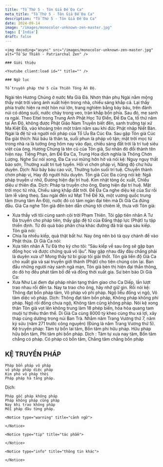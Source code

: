 ```yaml
---
title: "Tổ Thứ 5 - Tôn Giả Đề Đa Ca"
meta_title: "Tổ Thứ 5 - Tôn Giả Đề Đa Ca"
description: "Tổ Thứ 5 - Tôn Giả Đề Đa Ca"
date: 2024-09-14
image: "/images/monocolor-unknown-zen-master.jpg"
tags: ['India']
draft: false
---
```


<div className="grid xl:grid-cols-8 lg:grid-cols-8 md:grid-cols-2 sm:grid-cols-2 xs:grid-cols-1 gap-8 bg-body dark:bg-darkmode-body">

  <div className="lg:col-span-3 md:col-span-1">

    <img decoding="async" src="/images/monocolor-unknown-zen-master.jpg" alt="Tổ Sư Thiền - Patriarchal Zen" />

    ### Giới thiệu

    <Youtube client:load id="" title="" />



  </div>

  <div className="lg:col-span-5 md:col-span-1">

    ### Ngữ lục

    Tổ truyền pháp thứ 5 của Thiền Tông Ấn Độ.
Ngài tên Hương Chúng ở nước Ma Già Đà. Nhơn thân phụ Ngài nằm mộng thấy mặt trời vàng ánh xuất hiện trong nhà, chiếu sáng khắp cả. Lại thấy phía trước hiện ra một hòn núi lớn, trang nghiêm bằng bảy báu, trên đảnh núi có dòng suối, nước chảy trong veo, tràn khắp bốn phía. Sau đó, mẹ sanh ra ngài.
Theo Eitel trong Trung Anh Phật Học Từ Điển, Đề Đa Ca, tổ thứ năm tại Ấn Độ, không được Phật Giáo Nam Truyền biết đến, sanh trưởng tại xứ Ma Kiệt Đà, vào khoảng trên một trăm năm sau khi đức Phật nhập Niết Bàn. Ngài là đệ tử và người nối pháp của Tổ Ưu Ba Cúc Đa.
Sau gặp Tôn giả Cúc Đa giải thích: Núi báu là thân ta, suối phun là pháp vô tận; mặt trời mọc từ trong nhà ra là tướng ông hôm nay vào đạo, chiếu sáng đất trời là trí tuệ siêu việt của ông.
Hương Chúng là tên cũ của Tôn giả, Sư nhân đó đổi thành tên hiện nay. Tiếng Phạn, âm Đề Đa Ca, Trung Hoa dịch nghĩa là Thông Chơn Lượng.
Nghe Sư nói xong, Đa Ca vui mừng hớn hở và nói kệ:
Nguy nguy thất bảo sơn,
Thường xuất trí tuệ tuyền.
Hồi vi chơn pháp vị,
Năng độ chư hữu duyên.
Dịch:
Núi bảy báu cao vút,
Thường tuôn suối trí tuệ.
Chuyển thành chơn pháp vị,
Hay độ người hữu duyên.
Tôn giả Cúc Đa cũng nói kệ:
Ngã pháp truyền ư nhữ,
Đương hiện đại trí huệ.
Kim nhật tòng ốc xuất,
Chiếu diệu ư thiên địa.
Dịch:
Pháp ta truyền cho ông,
Đang hiện đại trí huệ.
Mặt trời mọc từ nhà,
Chiếu sáng khắp đất trời.
Đề Đa Ca nghe diệu kệ của Sư rồi làm lễ vâng theo.
Sau ngài đến xứ Mạt Thể Đề Xá, một vương quốc trung tâm (trung tâm Ấn Độ), nước đó có tám ngàn đại tiên mà Di Già Ca đứng đầu. Già Ca nghe Tôn giả đến bèn dẫn chúng tới chiêm lễ, thưa với Tôn giả:
- Xưa thầy với tôi cùng sanh cõi trời Phạm Thiên. Tôi gặp tiên nhân A Tư Đà truyền cho pháp tiên, thầy gặp đệ tử của Đấng thập lực (Phật) tu tập thiền định. Từ đó quả báo phân chia khác đường đã trải qua sáu kiếp.
  Tôn giả nói:
- Chia lìa nhiều kiếp, quả thật bất hư. Nay ông nên bỏ tà quy chánh để vào Phật thừa.
  Di Già Ca nói:
- Xưa tiên nhân A Tư Đà thọ ký cho tôi: “Sáu kiếp về sau ông sẽ gặp bạn đồng học và được chứng quả vô lậu”. Nay gặp nhau đây đâu chẳng phải là duyên xưa ư? Mong thầy từ bi giúp tôi giải thốt.
  Tôn giả liền độ Già Ca cho xuất gia và sai truyền giới thánh (Phật) cho tiên chúng còn lại. Ban đầu những người này sanh ngã mạn, Tôn giả bèn thị hiện đại thần thông, do đó họ đều phát tâm bồ đề và đồng thời xuất gia.
  Sư bèn bảo Di Già Ca:
- Xưa Như Lai đem đại pháp nhãn tạng thầm giao cho Ca Diếp, lần lượt trao nhau rồi đến ta. Nay ta trao cho ông, hãy nhớ giữ gìn. Rồi nói kệ:
  Thông đạt bổn pháp tâm,
  Vô pháp vô phi pháp.
  Ngộ liễu đồng vị ngộ,
  Vô tâm diệc vô pháp.
  Dịch:
  Thông đạt tâm bổn pháp,
  Không pháp không phi pháp.
  Ngộ rồi đồng chưa ngộ,
  Không tâm cũng không pháp.
  Nói kệ xong thân Tôn giả vọt lên không trung làm 18 phép biến, hóa hỏa quang tam muội tự thiêu thân thể.
  Di Già Ca cùng 8000 tỳ kheo cùng thu xá lợi, xây tháp cúng dường trong núi Ban Trà. Nhằm năm Trang Vương thứ 7, năm kỷ sửu (năm 271 trước công nguyên) (Đúng là năm Trang Vương thứ 5).
  Kệ truyền pháp:
  Tâm tự bổn lai tâm,
  Bổn tâm phi hữu pháp.
  Hữu pháp hữu bổn tâm,
  Phi tâm phi bổn pháp.
  Dịch :
  Tâm tự xưa nay tâm,
  Bổn tâm chẳng có pháp.
  Có pháp có bổn tâm,
  Chẳng tâm chẳng bổn pháp
<h2>KỆ TRUYỀN PHÁP</h2>

    Pháp bổn pháp vô pháp
    vô pháp pháp diệc pháp
    Kim phó vô pháp thời
    Pháp pháp hà tằng pháp.

Dịch:

    Pháp gốc pháp không pháp
    Pháp không pháp cũng pháp
    Nay khi trao không pháp
    Mỗi pháp đâu từng pháp.

    <Notice type="warning" title="cảnh ngữ">

    </Notice>

    <Notice type="tip" title="tác phẩm">

    </Notice>

    <Notice type="info" title="thông tin khác">

    </Notice>

  </div>

</div>
